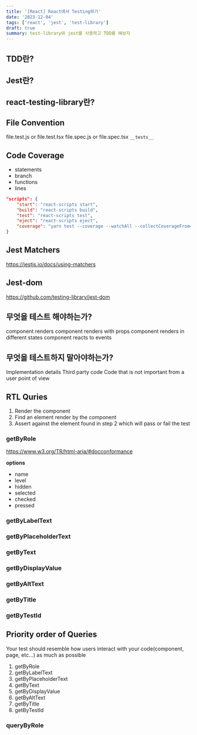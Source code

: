 ```yaml
---
title: '[React] React에서 Testing하기'
date: '2023-12-04'
tags: ['react', 'jest', 'test-library']
draft: true
summary: test-library와 jest를 사용하고 TDD를 해보자
---
```


## TDD란?

## Jest란?

## react-testing-library란?

## File Convention

file.test.js or file.test.tsx
file.spec.js or file.spec.tsx
`__tests__`

## Code Coverage

- statements
- branch
- functions
- lines

```json:package.json
"scripts": {
    "start": "react-scripts start",
    "build": "react-scripts build",
    "test": "react-scripts test",
    "eject": "react-scripts eject",
    "coverage": "yarn test --coverage --watchAll --collectCoverageFrom='src/components/**/*.{ts,tsx}'"
}
```

## Jest Matchers

https://jestjs.io/docs/using-matchers

## Jest-dom

https://github.com/testing-library/jest-dom

## 무엇을 테스트 해야하는가?

component renders
component renders with props
component renders in different states
component reacts to events

## 무엇을 테스트하지 말아야하는가?

Implementation details
Third party code
Code that is not important from a user point of view

## RTL Quries

1. Render the component
2. Find an element render by the component
3. Assert against the element found in step 2 which will pass or fail the test

### getByRole

https://www.w3.org/TR/html-aria/#docconformance

**options**

- name
- level
- hidden
- selected
- checked
- pressed

### getByLabelText

### getByPlaceholderText

### getByText

### getByDisplayValue

### getByAltText

### getByTitle

### getByTestId

## Priority order of Queries

Your test should resemble how users interact with your code(component, page, etc...) as much as possible

1. getByRole
2. getByLabelText
3. getByPlaceholderText
4. getByText
5. getByDisplayValue
6. getByAltText
7. getByTitle
8. getByTestId

### queryByRole

